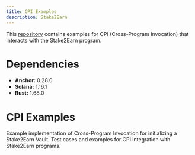 ```yaml
---
title: CPI Examples
description: Stake2Earn
---
```


This [repository](https://github.com/MeteoraAg/cpi-examples) contains examples for CPI (Cross-Program Invocation) that interacts with the Stake2Earn program.

# Dependencies

- **Anchor:** 0.28.0
- **Solana:** 1.16.1
- **Rust:** 1.68.0

# CPI Examples

<CardGroup cols={1}>
  <Card title="CPI Example for initializing a Stake2Earn Vault" icon="code" iconType="solid" href="https://github.com/MeteoraAg/cpi-examples/blob/main/programs/cpi-example/src/instructions/m3m3_cpi/initialize_vault.rs">
    Example implementation of Cross-Program Invocation for initializing a Stake2Earn Vault.
  </Card>
  <Card title="Tests" icon="flask" iconType="solid" href="https://github.com/MeteoraAg/cpi-examples/blob/main/programs/cpi-example/tests/integration/m3m3_initialize_vault.rs">
    Test cases and examples for CPI integration with Stake2Earn programs.
  </Card>
</CardGroup>

